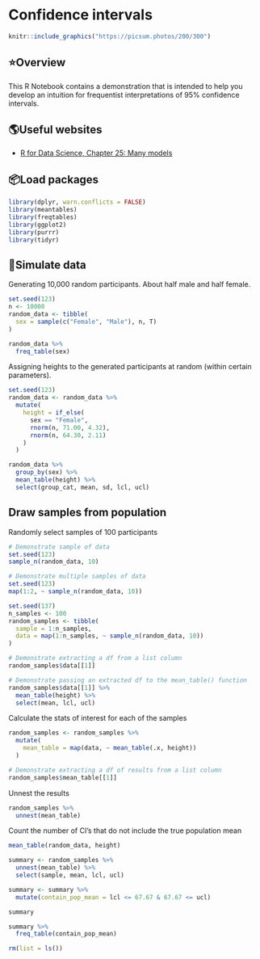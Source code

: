 # Confidence intervals

<!--
Hidden comments placeholder

To preview:
bookdown::preview_chapter("chapters/.../name.Rmd")
-->

```r
knitr::include_graphics("https://picsum.photos/200/300")
```

## ⭐️Overview

This R Notebook contains a demonstration that is intended to help you develop an intuition for frequentist interpretations of 95% confidence intervals.


## 🌎Useful websites

* [R for Data Science, Chapter 25: Many models](https://r4ds.had.co.nz/many-models.html)


## 📦Load packages

```r
library(dplyr, warn.conflicts = FALSE)
library(meantables)
library(freqtables)
library(ggplot2)
library(purrr)
library(tidyr)
```


## 🔢Simulate data 

Generating 10,000 random participants. About half male and half female.

```r
set.seed(123)
n <- 10000
random_data <- tibble(
  sex = sample(c("Female", "Male"), n, T)
)
```

```r
random_data %>% 
  freq_table(sex)
```

Assigning heights to the generated participants at random (within certain parameters).

```r
set.seed(123)
random_data <- random_data %>% 
  mutate(
    height = if_else(
      sex == "Female",
      rnorm(n, 71.00, 4.32),
      rnorm(n, 64.30, 2.11)
    )
  )
```

```r
random_data %>% 
  group_by(sex) %>% 
  mean_table(height) %>% 
  select(group_cat, mean, sd, lcl, ucl)
```


## Draw samples from population

Randomly select samples of 100 participants

```r
# Demonstrate sample of data
set.seed(123)
sample_n(random_data, 10)
```

```r
# Demonstrate multiple samples of data
set.seed(123)
map(1:2, ~ sample_n(random_data, 10))
```

```r
set.seed(137)
n_samples <- 100
random_samples <- tibble(
  sample = 1:n_samples,
  data = map(1:n_samples, ~ sample_n(random_data, 10))
)
```

```r
# Demonstrate extracting a df from a list column
random_samples$data[[1]]
```

```r
# Demonstrate passing an extracted df to the mean_table() function
random_samples$data[[1]] %>% 
  mean_table(height) %>% 
  select(mean, lcl, ucl)
```

Calculate the stats of interest for each of the samples

```r
random_samples <- random_samples %>% 
  mutate(
    mean_table = map(data, ~ mean_table(.x, height))
  )
```

```r
# Demonstrate extracting a df of results from a list column
random_samples$mean_table[[1]]
```

Unnest the results

```r
random_samples %>% 
  unnest(mean_table)
```

Count the number of CI's that do not include the true population mean

```r
mean_table(random_data, height)
```

```r
summary <- random_samples %>% 
  unnest(mean_table) %>% 
  select(sample, mean, lcl, ucl)
```

```r
summary <- summary %>% 
  mutate(contain_pop_mean = lcl <= 67.67 & 67.67 <= ucl)
```

```r
summary
```

```r
summary %>% 
  freq_table(contain_pop_mean)
```


<!--
Clean up and add session info
-->

```r
rm(list = ls())
```


